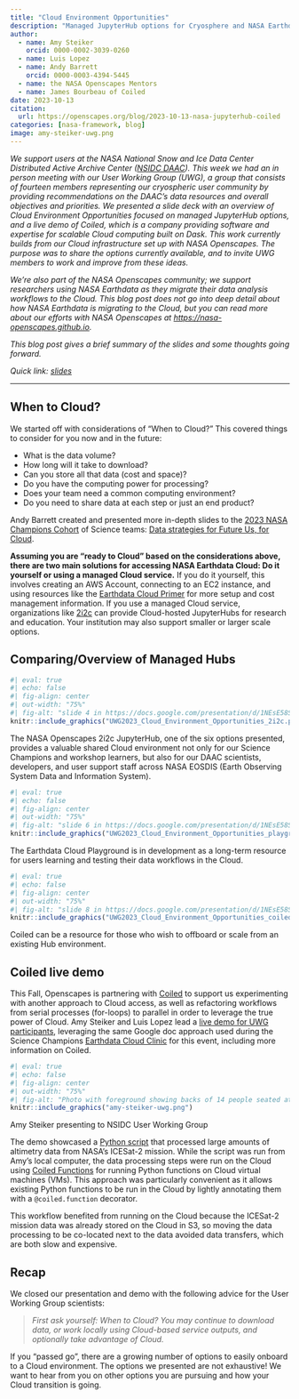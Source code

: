 ```yaml
---
title: "Cloud Environment Opportunities"
description: "Managed JupyterHub options for Cryosphere and NASA Earthdata user communities"
author:
  - name: Amy Steiker
    orcid: 0000-0002-3039-0260
  - name: Luis Lopez
  - name: Andy Barrett
    orcid: 0000-0003-4394-5445
  - name: the NASA Openscapes Mentors
  - name: James Bourbeau of Coiled
date: 2023-10-13
citation: 
  url: https://openscapes.org/blog/2023-10-13-nasa-jupyterhub-coiled
categories: [nasa-framework, blog]
image: amy-steiker-uwg.png
---
```


*We support users at the NASA National Snow and Ice Data Center Distributed Active Archive Center ([NSIDC DAAC](https://nsidc.org/data/data-programs/nsidc-daac)). This week we had an in person meeting with our User Working Group (UWG), a group that consists of fourteen members representing our cryospheric user community by providing recommendations on the DAAC's data resources and overall objectives and priorities. We presented a slide deck with an overview of Cloud Environment Opportunities focused on managed JupyterHub options, and a live demo of Coiled, which is a company providing software and expertise for scalable Cloud computing built on Dask. This work currently builds from our Cloud infrastructure set up with NASA Openscapes. The purpose was to share the options currently available, and to invite UWG members to work and improve from these ideas.*

*We're also part of the NASA Openscapes community; we support researchers using NASA Earthdata as they migrate their data analysis workflows to the Cloud. This blog post does not go into deep detail about how NASA Earthdata is migrating to the Cloud, but you can read more about our efforts with NASA Openscapes at <https://nasa-openscapes.github.io>.*

*This blog post gives a brief summary of the slides and some thoughts going forward.*

*Quick link: [slides](https://docs.google.com/presentation/d/1NEsE58SIMjQ_fjC_11HIXqd7Urvi5yy5/edit#slide=id.g23808f09f20_2_714)*

------------------------------------------------------------------------

## When to Cloud?

We started off with considerations of "When to Cloud?" This covered things to consider for you now and in the future:

-   What is the data volume?
-   How long will it take to download?
-   Can you store all that data (cost and space)?
-   Do you have the computing power for processing?
-   Does your team need a common computing environment?
-   Do you need to share data at each step or just an end product?

Andy Barrett created and presented more in-depth slides to the [2023 NASA Champions Cohort](https://openscapes.org/blog/2023-08-01-nasa-champions/) of Science teams: [Data strategies for Future Us, for Cloud](https://nsidc.github.io/data_strategies_for_future_us/data_strategies_slides).

**Assuming you are "ready to Cloud" based on the considerations above, there are two main solutions for accessing NASA Earthdata Cloud: Do it yourself or using a managed Cloud service.** If you do it yourself, this involves creating an AWS Account, connecting to an EC2 instance, and using resources like the [Earthdata Cloud Primer](https://earthdata.nasa.gov/learn/user-resources/webinars-and-tutorials/cloud-primer) for more setup and cost management information. If you use a managed Cloud service, organizations like [2i2c](https://2i2c.org/) can provide Cloud-hosted JupyterHubs for research and education. Your institution may also support smaller or larger scale options.

## Comparing/Overview of Managed Hubs


```r
#| eval: true
#| echo: false
#| fig-align: center
#| out-width: "75%" 
#| fig-alt: "slide 4 in https://docs.google.com/presentation/d/1NEsE58SIMjQ_fjC_11HIXqd7Urvi5yy5/edit#slide=id.g23808f09f20_2_714. Heading 'NASA Openscapes 2i2c JupyterHub', text box to left, screenshot to right"
knitr::include_graphics("UWG2023_Cloud_Environment_Opportunities_2i2c.png")
```

::: {.small-text .center-text .dark-gray-text}
The NASA Openscapes 2i2c JupyterHub, one of the six options presented, provides a valuable shared Cloud environment not only for our Science Champions and workshop learners, but also for our DAAC scientists, developers, and user support staff across NASA EOSDIS (Earth Observing System Data and Information System).
:::


```r
#| eval: true
#| echo: false
#| fig-align: center
#| out-width: "75%" 
#| fig-alt: "slide 6 in https://docs.google.com/presentation/d/1NEsE58SIMjQ_fjC_11HIXqd7Urvi5yy5/edit#slide=id.g23808f09f20_2_714. Heading 'Earthdata Cloud Playground', text box to left, screenshots to right show a GitHub repo and out put of a python notebook showing graphic of the Great Lakes"
knitr::include_graphics("UWG2023_Cloud_Environment_Opportunities_playground.png")
```

::: {.small-text .center-text .dark-gray-text}
The Earthdata Cloud Playground is in development as a long-term resource for users learning and testing their data workflows in the Cloud.
:::


```r
#| eval: true
#| echo: false
#| fig-align: center
#| out-width: "75%" 
#| fig-alt: "slide 8 in https://docs.google.com/presentation/d/1NEsE58SIMjQ_fjC_11HIXqd7Urvi5yy5/edit#slide=id.g23808f09f20_2_714. Heading 'Coiled', text box to left, screenshots to right"
knitr::include_graphics("UWG2023_Cloud_Environment_Opportunities_coiled.png")
```

::: {.small-text .center-text .dark-gray-text}
Coiled can be a resource for those who wish to offboard or scale from an existing Hub environment.
:::

## Coiled live demo

This Fall, Openscapes is partnering with [Coiled](https://www.coiled.io/) to support us experimenting with another approach to Cloud access, as well as refactoring workflows from serial processes (for-loops) to parallel in order to leverage the true power of Cloud. Amy Steiker and Luis Lopez lead a [live demo for UWG participants](https://docs.google.com/document/d/1tqV1eF15qqyZL8lMAa9a3PyXJ6CC3fvHe4oKzw_iaUs/edit#heading=h.c3zsga28bzu), leveraging the same Google doc approach used during the Science Champions [Earthdata Cloud Clinic](https://nasa-openscapes.github.io/earthdata-cloud-cookbook/examples/Earthdata-cloud-clinic.html) for this event, including more information on Coiled. 

```r
#| eval: true
#| echo: false
#| fig-align: center
#| out-width: "75%" 
#| fig-alt: "Photo with foreground showing backs of 14 people seated at tables with labtops, watching a woman at podium and a projection of a presentation slide"
knitr::include_graphics("amy-steiker-uwg.png")
```

::: {.small-text .center-text .dark-gray-text}
Amy Steiker presenting to NSIDC User Working Group
:::

The demo showcased a [Python script](https://github.com/nsidc/NSIDC-Data-Tutorials/blob/main/notebooks/ICESat-2_Cloud_Access/h5cloud/workflow.py) that processed large amounts of altimetry data from NASA's ICESat-2 mission. While the script was run from Amy's local computer, the data processing steps were run on the Cloud using [Coiled Functions](https://docs.coiled.io/user_guide/usage/functions/index.html) for running Python functions on Cloud virtual machines (VMs). This approach was particularly convenient as it allows existing Python functions to be run in the Cloud by lightly annotating them with a `@coiled.function` decorator.

This workflow benefited from running on the Cloud because the ICESat-2 mission data was already stored on the Cloud in S3, so moving the data processing to be co-located next to the data avoided data transfers, which are both slow and expensive.

## Recap

We closed our presentation and demo with the following advice for the User Working Group scientists:

::: {.blockquote-blue}
> *First ask yourself: When to Cloud? You may continue to download data, or work locally using Cloud-based service outputs, and optionally take advantage of Cloud.*
:::


If you "passed go", there are a growing number of options to easily onboard to a Cloud environment. The options we presented are not exhaustive! We want to hear from you on other options you are pursuing and how your Cloud transition is going.

